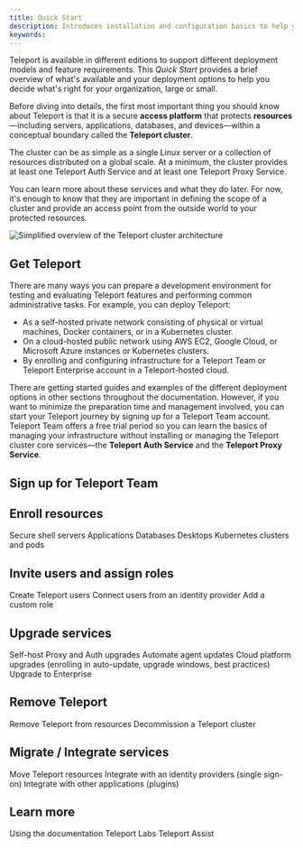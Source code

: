 ```yaml
---
title: Quick Start
description: Introduces installation and configuration basics to help you get resources protected by Teleport in a matter of minutes.
keywords:
---
```


Teleport is available in different editions to support different deployment models and feature requirements. 
This _Quick Start_ provides a brief overview of what's available and your deployment options to help you decide
what's right for your organization, large or small.

Before diving into details, the first most important thing you should know about Teleport is that it is a
secure **access platform** that protects **resources**—including servers, applications, databases, and 
devices—within a conceptual boundary called the **Teleport cluster**.

The cluster can be as simple as a single Linux server or a collection of resources distributed on a global scale.
At a minimum, the cluster provides at least one Teleport Auth Service and at least one Teleport Proxy Service.

You can learn more about these services and what they do later. For now, it's enough to know that they are
important in defining the scope of a cluster and provide an access point from the outside world to your protected 
resources.

![Simplified overview of the Teleport cluster architecture](../img/simple-architecture.png)

## Get Teleport

There are many ways you can prepare a development environment for testing and evaluating Teleport features and 
performing common administrative tasks. 
For example, you can deploy Teleport:

- As a self-hosted private network consisting of physical or virtual machines, Docker containers, or in 
  a Kubernetes cluster.
- On a cloud-hosted public network using AWS EC2, Google Cloud, or Microsoft Azure instances or Kubernetes
  clusters.
- By enrolling and configuring infrastructure for a Teleport Team or Teleport Enterprise account in a 
  Teleport-hosted cloud.

There are getting started guides and examples of the different deployment options in other sections throughout 
the documentation. However, if you want to minimize the preparation time and management involved, you can 
start your Teleport journey by signing up for a Teleport Team account. Teleport Team offers a free trial period 
so you can learn the basics of managing your infrastructure without installing or managing the Teleport cluster 
core services—the **Teleport Auth Service** and the **Teleport Proxy Service**. 

## Sign up for Teleport Team

## Enroll resources

Secure shell servers
Applications
Databases
Desktops
Kubernetes clusters and pods

## Invite users and assign roles

Create Teleport users
Connect users from an identity provider
Add a custom role

## Upgrade services

Self-host Proxy and Auth upgrades
Automate agent updates
Cloud platform upgrades (enrolling in auto-update, upgrade windows, best practices)
Upgrade to Enterprise

## Remove Teleport

Remove Teleport from resources
Decommission a Teleport cluster

## Migrate / Integrate services

Move Teleport resources
Integrate with an identity providers (single sign-on)
Integrate with other applications (plugins)

## Learn more

Using the documentation
Teleport Labs
Teleport Assist

